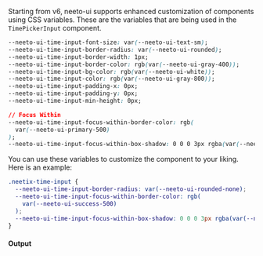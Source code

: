 Starting from v6, neeto-ui supports enhanced customization of components using
CSS variables. These are the variables that are being used in the
`TimePickerInput` component.

```css
--neeto-ui-time-input-font-size: var(--neeto-ui-text-sm);
--neeto-ui-time-input-border-radius: var(--neeto-ui-rounded);
--neeto-ui-time-input-border-width: 1px;
--neeto-ui-time-input-border-color: rgb(var(--neeto-ui-gray-400));
--neeto-ui-time-input-bg-color: rgb(var(--neeto-ui-white));
--neeto-ui-time-input-color: rgb(var(--neeto-ui-gray-800));
--neeto-ui-time-input-padding-x: 0px;
--neeto-ui-time-input-padding-y: 0px;
--neeto-ui-time-input-min-height: 0px;

// Focus Within
--neeto-ui-time-input-focus-within-border-color: rgb(
  var(--neeto-ui-primary-500)
);
--neeto-ui-time-input-focus-within-box-shadow: 0 0 0 3px rgba(var(--neeto-ui-primary-500), 15%);
```

You can use these variables to customize the component to your liking. Here is
an example:

```css
.neetix-time-input {
  --neeto-ui-time-input-border-radius: var(--neeto-ui-rounded-none);
  --neeto-ui-time-input-focus-within-border-color: rgb(
    var(--neeto-ui-success-500)
  );
  --neeto-ui-time-input-focus-within-box-shadow: 0 0 0 3px rgba(var(--neeto-ui-success-500), 15%);
}
```

#### Output
